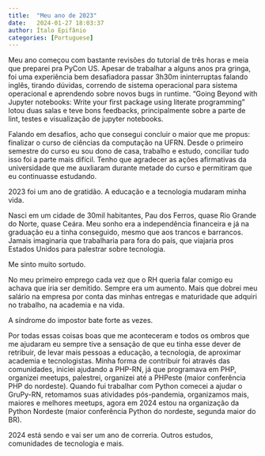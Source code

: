```yaml
---
title:  "Meu ano de 2023"
date:   2024-01-27 18:03:37
author: Ítalo Epifânio
categories: [Portuguese]
---
```


Meu ano começou com bastante revisões do tutorial de três horas e meia que preparei pra PyCon US.
Apesar de trabalhar a alguns anos pra gringa, foi uma experiência bem desafiadora 
passar 3h30m ininterruptas falando inglês, tirando dúvidas, correndo de sistema operacional para 
sistema operacional e aprendendo sobre novos bugs in runtime.
"Going Beyond with Jupyter notebooks: Write your first package using literate programming" lotou 
duas salas e teve bons feedbacks, principalmente sobre a parte de lint, testes e visualização de 
jupyter notebooks.

Falando em desafios, acho que consegui concluir o maior que me propus: finalizar o curso de ciências 
da computação na UFRN. Desde o primeiro semestre do curso eu sou dono de casa, trabalho e estudo, 
conciliar tudo isso foi a parte mais difícil. Tenho que agradecer as ações afirmativas da universidade 
que me auxliaram durante metade do curso e permitiram que eu continuasse estudando.

2023 foi um ano de gratidão. A educação e a tecnologia mudaram minha vida.

Nasci em um cidade de 30mil habitantes, Pau dos Ferros, quase Rio Grande do Norte, quase Ceára. 
Meu sonho era a independência financeira e já na graduação eu a tinha conseguido, mesmo que aos 
trancos e barrancos. Jamais imaginaria que trabalharia para fora do país, que viajaria pros 
Estados Unidos para palestrar sobre tecnologia.

Me sinto muito sortudo.

No meu primeiro emprego cada vez que o RH queria falar comigo eu achava que iria ser demitido. Sempre 
era um aumento. Mais que dobrei meu salário na empresa por conta das minhas entregas e maturidade que 
adquiri no trabalho, na academia e na vida.

A síndrome do impostor bate forte as vezes.

Por todas essas coisas boas que me aconteceram e todos os ombros que me ajudaram eu sempre tive a 
sensação de que eu tinha esse dever de retribuir, de levar mais pessoas a educação, a tecnologia, 
de aproximar academia e tecnologistas. Minha forma de contribuir foi através das comunidades, iniciei 
ajudando a PHP-RN, já que programava em PHP, organizei meetups, palestrei, organizei até a PHPeste 
(maior conferência PHP do nordeste). Quando fui trabalhar com Python comecei a ajudar o GruPy-RN, 
retomamos suas atividades pós-pandemia, organizamos mais, maiores e melhores meetups, agora em 2024 
estou na organização da Python Nordeste (maior conferência Python do nordeste, segunda maior do BR).

2024 está sendo e vai ser um ano de correria. Outros estudos, comunidades de tecnologia e mais. 
